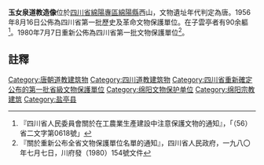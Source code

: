 {{msg:四川省文物保護單位
|名稱 = 玉女泉道教造像（在子雲亭者）
|編號 = 7
|圖片 = 
|級別 = S01
|分類 = 
|時代 = [[唐代|唐代]]
|地点 = [[四川省|四川省]][[綿陽專區|綿陽專區]][[綿陽縣|綿陽縣]]西山
|坐標 =
|登錄 = 1956年8月16日
}}
{{msg:四川省文物保護單位
|名稱 = 玉女泉及子雲亭道教造像
|編號 = 41
|圖片 = 
|級別 = S1
|分類 = 
|時代 = [[唐代|唐代]]
|地点 = [[四川省|四川省]][[綿陽市|綿陽市]]
|坐標 =
|登錄 = 1980年7月7日
}}
'''玉女泉道教造像'''位於[[四川省|四川省]][[綿陽專區|綿陽專區]][[綿陽縣|綿陽縣]]西山，文物遺址年代判定為唐。1956年8月16日公佈為四川省第一批歷史及革命文物保護單位。在子雲亭者有90余軀<ref>『四川省人民委員會關於在工農業生產建設中注意保護文物的通知』，「（56）省二文字第0618號」</ref>。1980年7月7日重新公佈為四川省第一批文物保護單位<ref>『關於重新公布全省文物保護單位名單的通知』，四川省人民政府，一九八〇年七月七日，川府發（1980）154號文件</ref>。
==註釋==
{{reflist}}
{{文物保護單位小作品}}
{{绵阳市境内的四川省文物保护单位}}
[[Category:唐朝道教建筑物|Category:唐朝道教建筑物]]
[[Category:四川道教建筑物|Category:四川道教建筑物]]
[[Category:四川省重新確定公布的第一批省級文物保護單位|Category:四川省重新確定公布的第一批省級文物保護單位]]
[[Category:绵阳文物保护单位|Category:绵阳文物保护单位]]
[[Category:绵阳宗教建筑|Category:绵阳宗教建筑]]
[[Category:盐亭县|Category:盐亭县]]
